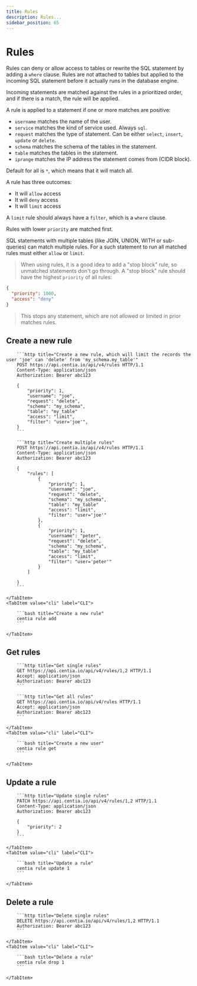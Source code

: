 ```yaml
---
title: Rules
description: Rules...
sidebar_position: 65
---
```



# Rules

Rules can deny or allow access to tables or rewrite the SQL statement by adding a `where` clause. Rules are not attached to tables but applied to the incoming SQL statement before it actually runs in the database engine.

Incoming statements are matched against the rules in a prioritized order, and if there is a match, the rule will be applied.

A rule is applied to a statement if one or more matches are positive:

- `username` matches the name of the user.
- `service` matches the kind of service used. Always `sql`.
- `request` matches the type of statement. Can be either `select`, `insert`, `update` or `delete`.
- `schema` matches the schema of the tables in the statement.
- `table` matches the tables in the statement.
- `iprange` matches the IP address the statement comes from (CIDR block).

Default for all is `*`, which means that it will match all.

A rule has three outcomes:

- It will `allow` access
- It will `deny` access
- It will `limit` access

A `limit` rule should always have a `filter`, which is a `where` clause.

Rules with lower `priority` are matched first.

SQL statements with multiple tables (like JOIN, UNION, WITH or sub-queries) can match multiple rules. For a such statement to run all matched rules must either `allow` or `limit`.

> When using rules, it is a good idea to add a "stop block" rule, so unmatched statements don't go through. A "stop block" rule should have the highest `priority` of all rules:
```json
{
  "priority": 1000,
  "access": "deny"
}
```
> This stops any statement, which are not allowed or limited in prior matches rules.


## Create a new rule


<Tabs>
    <TabItem value="http" label="HTTP" default>

        ```http title="Create a new rule, which will limit the records the user 'joe' can 'delete' from 'my_schema.my_table'"
        POST https://api.centia.io/api/v4/rules HTTP/1.1
        Content-Type: application/json
        Authorization: Bearer abc123

        {
            "priority": 1,
            "username": "joe",
            "request": "delete",
            "schema": "my_schema",
            "table": "my_table"
            "access": "limit",
            "filter": "user='joe'",
        }
        ```

        ```http title="Create multiple rules"
        POST https://api.centia.io/api/v4/rules HTTP/1.1
        Content-Type: application/json
        Authorization: Bearer abc123

        {
            "rules": [
                {
                    "priority": 1,
                    "username": "joe",
                    "request": "delete",
                    "schema": "my_schema",
                    "table": "my_table"
                    "access": "limit",
                    "filter": "user='joe'"
                },
                {
                    "priority": 1,
                    "username": "peter",
                    "request": "delete",
                    "schema": "my_schema",
                    "table": "my_table"
                    "access": "limit",
                    "filter": "user='peter'"
                }
            ]

        }
        ```

    </TabItem>
    <TabItem value="cli" label="CLI">

        ```bash title="Create a new rule"
        centia rule add
        ```

    </TabItem>
</Tabs>

## Get rules

<Tabs>
    <TabItem value="http" label="HTTP" default>

        ```http title="Get single rules"
        GET https://api.centia.io/api/v4/rules/1,2 HTTP/1.1
        Accept: application/json
        Authorization: Bearer abc123
        ```

        ```http title="Get all rules"
        GET https://api.centia.io/api/v4/rules HTTP/1.1
        Accept: application/json
        Authorization: Bearer abc123
        ```

    </TabItem>
    <TabItem value="cli" label="CLI">

        ```bash title="Create a new user"
        centia rule get
        ```

    </TabItem>
</Tabs>

## Update a rule

<Tabs>
    <TabItem value="http" label="HTTP" default>

        ```http title="Update single rules"
        PATCH https://api.centia.io/api/v4/rules/1,2 HTTP/1.1
        Content-Type: application/json
        Authorization: Bearer abc123

        {
            "priority": 2
        }
        ```

    </TabItem>
    <TabItem value="cli" label="CLI">

        ```bash title="Update a rule"
        centia rule update 1
        ```

    </TabItem>
</Tabs>

## Delete a rule

<Tabs>
    <TabItem value="http" label="HTTP" default>

        ```http title="Delete single rules"
        DELETE https://api.centia.io/api/v4/rules/1,2 HTTP/1.1
        Authorization: Bearer abc123
        ```

    </TabItem>
    <TabItem value="cli" label="CLI">

        ```bash title="Delete a rule"
        centia rule drop 1
        ```

    </TabItem>
</Tabs>

